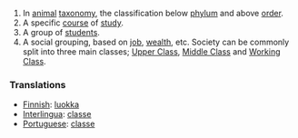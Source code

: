 #In [[animal]] [[taxonomy]], the classification below [[phylum]] and above [[order]].
#A specific [[course]] of [[study]].
#A group of [[student]]s.
#A social grouping, based on [[job]], [[wealth]], etc. Society can be commonly split into three main classes; [[Upper Class]], [[Middle Class]] and [[Working Class]].

=== Translations ===
*[[Finnish]]: [[luokka]]
*[[Interlingua]]: [[classe]]
*[[Portuguese]]: [[classe]]